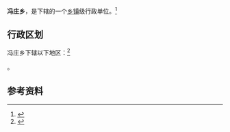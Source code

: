 {{中国乡级行政区|61/06/02/202/000}}

'''冯庄乡'''，是{{PRC admin/fullname|61/06/02/202/000|3}}下辖的一个[[乡镇|乡镇]]级行政单位。<ref>{{PRC admin/ref sgc|{{PRC admin/parent|61/06/02/202/000}}}}</ref>

== 行政区划 ==

冯庄乡下辖以下地区：<ref>{{PRC admin/ref sgc|61/06/02/202/000}}</ref>

{{PRC admin/children|61/06/02/202/000}}。

== 参考资料 ==

{{reflist}}

{{行政区划小作品}}
{{PRC admin/navcat|61/06/02/202/000}}